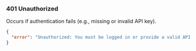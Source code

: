 ### 401 Unauthorized

Occurs if authentication fails (e.g., missing or invalid API key).

```json
{
  "error": "Unauthorized: You must be logged in or provide a valid API Key."
}
```